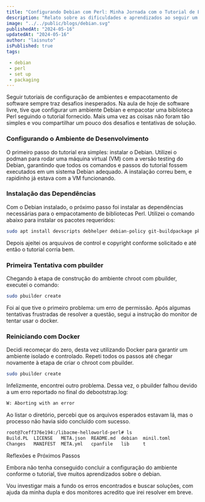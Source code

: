 ```yaml
---
title: "Configurando Debian com Perl: Minha Jornada com o Tutorial de Empacotamento"
description: "Relato sobre as dificuldades e aprendizados ao seguir um tutorial de empacotamento de bibliotecas Perl para o Debian."
image: "../../public/blogs/debian.svg"
publishedAt: "2024-05-16"
updatedAt: "2024-05-16"
author: "laisnuto"
isPublished: true
tags:

 - debian
 - perl
 - set up
 - packaging
---
```


Seguir tutoriais de configuração de ambientes e empacotamento de software sempre traz desafios inesperados. Na aula de hoje de software livre, tive que configurar um ambiente Debian e empacotar uma biblioteca Perl seguindo o tutorial fornecido. Mais uma vez as coisas não foram tão simples e vou compartilhar um pouco dos desafios e tentativas de solução.


### Configurando o Ambiente de Desenvolvimento

O primeiro passo do tutorial era simples: instalar o Debian. Utilizei o podman para rodar uma máquina virtual (VM) com a versão testing do Debian, garantindo que todos os comandos e passos do tutorial fossem executados em um sistema Debian adequado. A instalação correu bem, e rapidinho já estava com a VM funcionando.


### Instalação das Dependências

Com o Debian instalado, o próximo passo foi instalar as dependências necessárias para o empacotamento de bibliotecas Perl. Utilizei o comando abaixo para instalar os pacotes requeridos:
```bash
sudo apt install devscripts debhelper debian-policy git-buildpackage pkg-perl-tools
```

Depois ajeitei os arquuivos de control e copyright conforme solicitado e até então o tutorial corria bem.


### Primeira Tentativa com pbuilder

Chegando à etapa de construção do ambiente chroot com pbuilder, executei o comando:

```bash
sudo pbuilder create
```

Foi aí que tive o primeiro problema: um erro de permissão. Após algumas tentativas frustradas de resolver a questão, segui a instrução do monitor de tentar usar o docker.


### Reiniciando com Docker

Decidi recomeçar do zero, desta vez utilizando Docker para garantir um ambiente isolado e controlado. Repeti todos os passos até chegar novamente à etapa de criar o chroot com pbuilder.

```bash
sudo pbuilder create
```
Infelizmente, encontrei outro problema. Dessa vez, o pbuilder falhou devido a um erro reportado no final do debootstrap.log:

```bash
W: Aborting with an error
```

Ao listar o diretório, percebi que os arquivos esperados estavam lá, mas o processo não havia sido concluído com sucesso.

```bash
root@7ceff376e194:/libacme-helloworld-perl# ls
Build.PL  LICENSE   META.json  README.md  debian  minil.toml
Changes   MANIFEST  META.yml   cpanfile   lib	  t
```

Reflexões e Próximos Passos

Embora não tenha conseguido concluir a configuração do ambiente conforme o tutorial, tive muitos aprendizados sobre o debian.

Vou investigar mais a fundo os erros encontrados e buscar soluções, com ajuda da minha dupla e dos monitores acredito que irei resolver em breve. 

